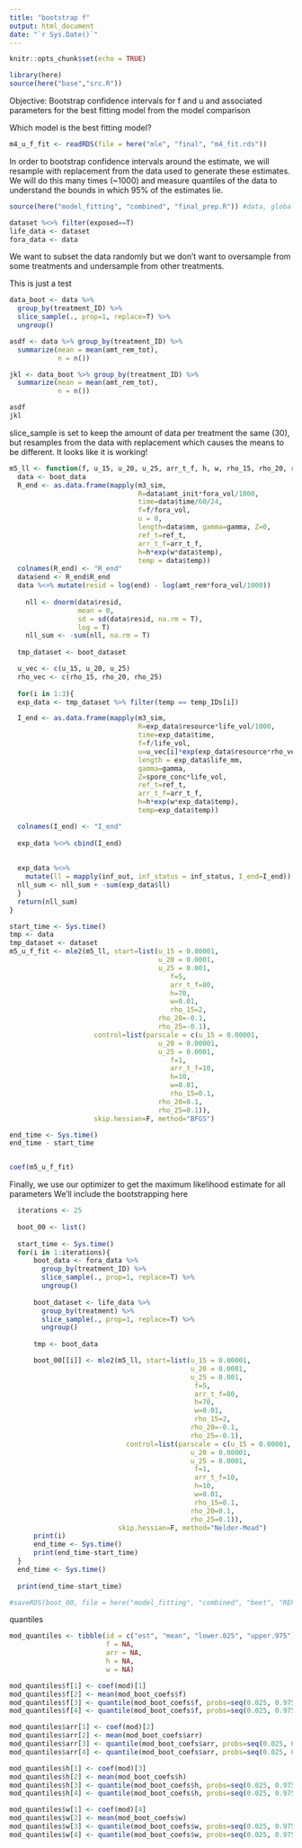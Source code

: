 ```yaml
---
title: "bootstrap f"
output: html_document
date: "`r Sys.Date()`"
---
```


```r
knitr::opts_chunk$set(echo = TRUE)
```

```r
library(here)
source(here("base","src.R"))


```

Objective: Bootstrap confidence intervals for f and u and associated parameters for the best fitting model from the model comparison

Which model is the best fitting model?
```r
m4_u_f_fit <- readRDS(file = here("mle", "final", "m4_fit.rds"))
```


In order to bootstrap confidence intervals around the estimate, we will resample with replacement from the data used to generate these estimates. We will do this many times (~1000) and measure quantiles of the data to understand the bounds in which 95% of the estimates lie.

```r
source(here("model_fitting", "combined", "final_prep.R")) #data, global variables and functions
```


```r
dataset %<>% filter(exposed==T)
life_data <- dataset
fora_data <- data
```





We want to subset the data randomly but we don't want to oversample from some treatments and undersample from other treatments.

This is just a test
```r
data_boot <- data %>% 
  group_by(treatment_ID) %>%
  slice_sample(., prop=1, replace=T) %>%
  ungroup()

asdf <- data %>% group_by(treatment_ID) %>%
  summarize(mean = mean(amt_rem_tot),
            n = n())

jkl <- data_boot %>% group_by(treatment_ID) %>%
  summarize(mean = mean(amt_rem_tot),
            n = n())

asdf
jkl
```

slice_sample is set to keep the amount of data per treatment the same (30), but resamples from the data with replacement which causes the means to be different. It looks like it is working!

```r
m5_ll <- function(f, u_15, u_20, u_25, arr_t_f, h, w, rho_15, rho_20, rho_25){
  data <- boot_data
  R_end <- as.data.frame(mapply(m3_sim, 
                                R=data$amt_init*fora_vol/1000, 
                                time=data$time/60/24, 
                                f=f/fora_vol,
                                u = 0, 
                                length=data$mm, gamma=gamma, Z=0,
                                ref_t=ref_t,
                                arr_t_f=arr_t_f,
                                h=h*exp(w*data$temp),
                                temp = data$temp))
  colnames(R_end) <- "R_end"
  data$end <- R_end$R_end
  data %<>% mutate(resid = log(end) - log(amt_rem*fora_vol/1000))
  
    nll <- dnorm(data$resid, 
                 mean = 0, 
                 sd = sd(data$resid, na.rm = T), 
                 log = T)
    nll_sum <- -sum(nll, na.rm = T)
  
  tmp_dataset <- boot_dataset

  u_vec <- c(u_15, u_20, u_25)
  rho_vec <- c(rho_15, rho_20, rho_25)
  
  for(i in 1:3){
  exp_data <- tmp_dataset %>% filter(temp == temp_IDs[i])

  I_end <- as.data.frame(mapply(m3_sim, 
                                R=exp_data$resource*life_vol/1000, 
                                time=exp_data$time, 
                                f=f/life_vol, 
                                u=u_vec[i]*exp(exp_data$resource*rho_vec[i]), 
                                length = exp_data$life_mm, 
                                gamma=gamma, 
                                Z=spore_conc*life_vol,
                                ref_t=ref_t,
                                arr_t_f=arr_t_f,
                                h=h*exp(w*exp_data$temp),
                                temp=exp_data$temp))

  colnames(I_end) <- "I_end"
  
  exp_data %<>% cbind(I_end)
  
  
  exp_data %<>% 
    mutate(ll = mapply(inf_out, inf_status = inf_status, I_end=I_end))
  nll_sum <- nll_sum + -sum(exp_data$ll)
  }
  return(nll_sum)
}
```

```r
start_time <- Sys.time()
tmp <- data
tmp_dataset <- dataset
m5_u_f_fit <- mle2(m5_ll, start=list(u_15 = 0.00001,
                                     u_20 = 0.0001,
                                     u_25 = 0.001,
                                        f=5, 
                                        arr_t_f=80, 
                                        h=70,
                                        w=0.01,
                                        rho_15=2,
                                     rho_20=-0.1,
                                     rho_25=-0.1), 
                     control=list(parscale = c(u_15 = 0.00001,
                                     u_20 = 0.00001,
                                     u_25 = 0.0001,
                                        f=1, 
                                        arr_t_f=10, 
                                        h=10,
                                        w=0.01,
                                        rho_15=0.1,
                                     rho_20=0.1,
                                     rho_25=0.1)),
                     skip.hessian=F, method="BFGS")

end_time <- Sys.time()
end_time - start_time


coef(m5_u_f_fit)


```



Finally, we use our optimizer to get the maximum likelihood estimate for all parameters
We'll include the bootstrapping here

```r

  iterations <- 25
  
  boot_00 <- list()
  
  start_time <- Sys.time()
  for(i in 1:iterations){
      boot_data <- fora_data %>% 
        group_by(treatment_ID) %>%
        slice_sample(., prop=1, replace=T) %>%
        ungroup()
      
      boot_dataset <- life_data %>% 
        group_by(treatment) %>%
        slice_sample(., prop=1, replace=T) %>%
        ungroup()
        
      tmp <- boot_data

      boot_00[[i]] <- mle2(m5_ll, start=list(u_15 = 0.00001,
                                             u_20 = 0.0001,
                                             u_25 = 0.001,
                                              f=5, 
                                              arr_t_f=80, 
                                              h=70,
                                              w=0.01,
                                              rho_15=2,
                                             rho_20=-0.1,
                                             rho_25=-0.1), 
                             control=list(parscale = c(u_15 = 0.00001,
                                             u_20 = 0.00001,
                                             u_25 = 0.0001,
                                              f=1, 
                                              arr_t_f=10, 
                                              h=10,
                                              w=0.01,
                                              rho_15=0.1,
                                             rho_20=0.1,
                                             rho_25=0.1)),
                           skip.hessian=F, method="Nelder-Mead")
      print(i)
      end_time <- Sys.time()
      print(end_time-start_time)
  }
  end_time <- Sys.time()
  
  print(end_time-start_time)

```


```r
#saveRDS(boot_00, file = here("model_fitting", "combined", "beet", "REPLACEME.rds"))

```



quantiles
```r
mod_quantiles <- tibble(id = c("est", "mean", "lower.025", "upper.975"),
                        f = NA,
                        arr = NA,
                        h = NA,
                        w = NA)

mod_quantiles$f[1] <- coef(mod)[1]
mod_quantiles$f[2] <- mean(mod_boot_coefs$f)
mod_quantiles$f[3] <- quantile(mod_boot_coefs$f, probs=seq(0.025, 0.975, 0.95))[1]
mod_quantiles$f[4] <- quantile(mod_boot_coefs$f, probs=seq(0.025, 0.975, 0.95))[2]

mod_quantiles$arr[1] <- coef(mod)[2]
mod_quantiles$arr[2] <- mean(mod_boot_coefs$arr)
mod_quantiles$arr[3] <- quantile(mod_boot_coefs$arr, probs=seq(0.025, 0.975, 0.95))[1]
mod_quantiles$arr[4] <- quantile(mod_boot_coefs$arr, probs=seq(0.025, 0.975, 0.95))[2]

mod_quantiles$h[1] <- coef(mod)[3]
mod_quantiles$h[2] <- mean(mod_boot_coefs$h)
mod_quantiles$h[3] <- quantile(mod_boot_coefs$h, probs=seq(0.025, 0.975, 0.95))[1]
mod_quantiles$h[4] <- quantile(mod_boot_coefs$h, probs=seq(0.025, 0.975, 0.95))[2]

mod_quantiles$w[1] <- coef(mod)[4]
mod_quantiles$w[2] <- mean(mod_boot_coefs$w)
mod_quantiles$w[3] <- quantile(mod_boot_coefs$w, probs=seq(0.025, 0.975, 0.95))[1]
mod_quantiles$w[4] <- quantile(mod_boot_coefs$w, probs=seq(0.025, 0.975, 0.95))[2]
```





